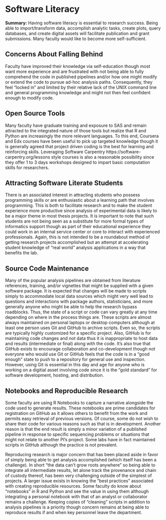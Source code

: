 # Software Literacy 

**Summary:** Having software literacy is essential to research success. Being able to import/transform data, accomplish analytic tasks, create plots, query databases, and create digital assets will facilitate publication and grant submissions. Many faculty would like to become more self-sufficient.  

## Concerns About Falling Behind

Faculty have improved their knowledge via self-education though most want more experience and are frustrated with not being able to fully comprehend the code in published pipelines and/or how one might modify or extend the code to pursue ad-hoc analysis paths. Consequently, they feel "locked in" and limited by their relative lack of the UNIX command line and general programming knowledge and might not then feel confident enough to modify code.

## Open Source Tools

Many faculty have graduate training and exposure to SAS and remain attracted to the integrated nature of those tools but realize that R and Python are increasingly the more relevant languages. To this end, Coursera and Edx courses have been useful to pick up targeted knowledge though it is generally agreed that project driven coding is the best for learning and reinforcing skills. Leveraging Software Carpentry https://software-carpentry.org/lessons style courses is also a reasonable possibility since they offer 1 to 3 days workshops designed to impart basic computation skills for researchers.

## Attracting Software Literate Students

There is an associated interest in attracting students who possess programming skills or are enthusiastic about a learning path that involves programming. This is both to facilitate research and to make the student experience more productive since analysis of experimental data is likely to be a major theme in most thesis projects. It is important to note that such students are not being seen as a substitute for more formal types of informatics support though as part of their educational experience they could work in an internal service center or core to interact with experienced professionals. Again, this is not intended to be a roundabout method of getting research projects accomplished but an attempt at accelerating student knowledge of "real world" analysis applications in a way that benefits the lab. 

## Source Code Maintenance

Many of the popular analysis pipelines are obtained from literature references, training, and/or vignettes that might be supplied with a given software package. It is expected that changes will be made to scripts simply to accommodate local data sources which might very well lead to questions and interactions with package authors, statisticians, and more generally anyone who might be able to help the research bypass roadblocks. Thus, the state of a script or code can vary greatly at any time depending on where in the process things are. These scripts are almost always maintained on personal laptops or desktop computers although at least one person uses Git and GitHub to archive scripts. Even so, the scripts are typically highly customized for a specific project. Also, GitHub is for maintaining code changes and *not* data thus it is inappropriate to host data and results (intermediate or final) along with the code. It's also true that GitHub exists to encourage collaboration and co-development though not everyone who would use Git or GitHub feels that the code is in a "good enough" state to push to a repository for general use and inspection. However, using Git is essential in this day and age for anyone who is working on a digitial asset involving code since it is the "gold standard" for software development, hosting, and distribution.

## Notebooks and Reproducible Research 

Some faculty are using R Notebooks to capture a narrative alongside the code used to generate results. These notebooks are prime candidates for registration on GitHub as it allows others to benefit from the work and permits easy retrieval of previous versions. Of course, some do not wish to share their code for various reasons such as that is in development. Another reason is that the end result is simply a minor variation of a published pipeline in response to specific sequencing problems or situations that might not relate to another PI's project. Some labs have in fact maintained scripts in GitHub although the practice is not prevalent. 

Reproducing research is major concern that has been placed aside in favor of simply being able to get analysis accomplished (which itself has been a challenge). In short “the data can’t grow roots anywhere” so being able to integrate all intermediate results, let alone track the provenance and chain of custody thereof, has been very challenging outside of the simplest of projects. A larger issue exists in knowing the "best practices" associated with creating reproducible resources. Some faculty do know about "notebooks" in R and Python and see the value in using them although integrating a personal notebook with that of an analyst or collaborator remains a challenge. Keeping copies of "cleaning" scripts in addition to analysis pipelines is a priority though concern remains at being able to reproduce results if and when key personnel leave the department. 

